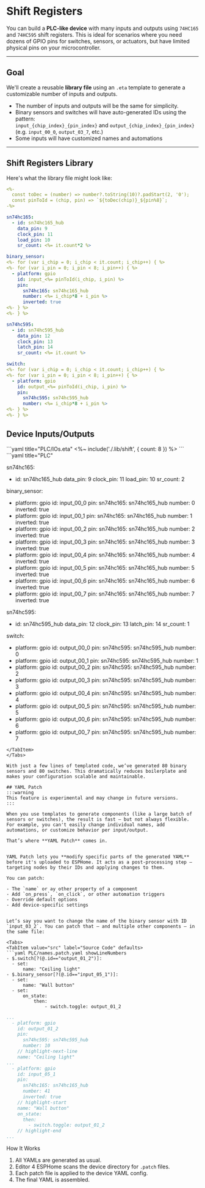 
# Shift Registers

You can build a **PLC-like device** with many inputs and outputs using `74HC165` and `74HC595` shift registers. This is ideal for scenarios where you need dozens of GPIO pins for switches, sensors, or actuators, but have limited physical pins on your microcontroller.

---

## Goal

We'll create a reusable **library file** using an `.eta` template to generate a customizable number of inputs and outputs.

- The number of inputs and outputs will be the same for simplicity.
- Binary sensors and switches will have auto-generated IDs using the pattern:  
  `input_{chip_index}_{pin_index}` and `output_{chip_index}_{pin_index}`  
  (e.g. `input_00_0`, `output_03_7`, etc.)
- Some inputs will have customized names and automations
---

## Shift Registers Library

Here's what the library file might look like:
```yaml title="PLC/.lib/shift.eta" showLineNumbers
<%-
  const toDec = (number) => number?.toString(10)?.padStart(2, '0');
  const pinToId = (chip, pin) => `${toDec(chip)}_${pin%8}`;
-%>

sn74hc165:
  - id: sn74hc165_hub
    data_pin: 9 
    clock_pin: 11
    load_pin: 10
    sr_count: <%= it.count*2 %>

binary_sensor:
<%- for (var i_chip = 0; i_chip < it.count; i_chip++) { %>
<%- for (var i_pin = 0; i_pin < 8; i_pin++) { %>
  - platform: gpio
    id: input_<%= pinToId(i_chip, i_pin) %>
    pin:
      sn74hc165: sn74hc165_hub
      number: <%= i_chip*8 + i_pin %>
      inverted: true
<%- } %>
<%- } %>

sn74hc595:
  - id: sn74hc595_hub
    data_pin: 12
    clock_pin: 13
    latch_pin: 14
    sr_count: <%= it.count %>

switch:
<%- for (var i_chip = 0; i_chip < it.count; i_chip++) { %>
<%- for (var i_pin = 0; i_pin < 8; i_pin++) { %>
  - platform: gpio
    id: output_<%= pinToId(i_chip, i_pin) %>
    pin:
      sn74hc595: sn74hc595_hub
      number: <%= i_chip*8 + i_pin %>
<%- } %>
<%- } %>
```

## Device Inputs/Outputs
<Tabs>
  <TabItem value="src" label="Source Code" defaults>
  ```yaml title="PLC/IOs.eta"
  <%~ include('./.lib/shift', { count: 8 }) %>
  ```
  </TabItem>
  <TabItem value="tgt" label="Compiled Code">
  ```yaml title="PLC"
 
sn74hc165:
  - id: sn74hc165_hub
    data_pin: 9 
    clock_pin: 11
    load_pin: 10
    sr_count: 2

binary_sensor:
  - platform: gpio
    id: input_00_0
    pin:
      sn74hc165: sn74hc165_hub
      number: 0
      inverted: true
  - platform: gpio
    id: input_00_1
    pin:
      sn74hc165: sn74hc165_hub
      number: 1
      inverted: true
  - platform: gpio
    id: input_00_2
    pin:
      sn74hc165: sn74hc165_hub
      number: 2
      inverted: true
  - platform: gpio
    id: input_00_3
    pin:
      sn74hc165: sn74hc165_hub
      number: 3
      inverted: true
  - platform: gpio
    id: input_00_4
    pin:
      sn74hc165: sn74hc165_hub
      number: 4
      inverted: true
  - platform: gpio
    id: input_00_5
    pin:
      sn74hc165: sn74hc165_hub
      number: 5
      inverted: true
  - platform: gpio
    id: input_00_6
    pin:
      sn74hc165: sn74hc165_hub
      number: 6
      inverted: true
  - platform: gpio
    id: input_00_7
    pin:
      sn74hc165: sn74hc165_hub
      number: 7
      inverted: true

sn74hc595:
  - id: sn74hc595_hub
    data_pin: 12
    clock_pin: 13
    latch_pin: 14
    sr_count: 1

switch:
  - platform: gpio
    id: output_00_0
    pin:
      sn74hc595: sn74hc595_hub
      number: 0
  - platform: gpio
    id: output_00_1
    pin:
      sn74hc595: sn74hc595_hub
      number: 1
  - platform: gpio
    id: output_00_2
    pin:
      sn74hc595: sn74hc595_hub
      number: 2
  - platform: gpio
    id: output_00_3
    pin:
      sn74hc595: sn74hc595_hub
      number: 3
  - platform: gpio
    id: output_00_4
    pin:
      sn74hc595: sn74hc595_hub
      number: 4
  - platform: gpio
    id: output_00_5
    pin:
      sn74hc595: sn74hc595_hub
      number: 5
  - platform: gpio
    id: output_00_6
    pin:
      sn74hc595: sn74hc595_hub
      number: 6
  - platform: gpio
    id: output_00_7
    pin:
      sn74hc595: sn74hc595_hub
      number: 7
  ```
  </TabItem>
</Tabs>

With just a few lines of templated code, we’ve generated 80 binary sensors and 80 switches. This dramatically reduces boilerplate and makes your configuration scalable and maintainable.

## YAML Patch
:::warning
This feature is experimental and may change in future versions.
:::

When you use templates to generate components (like a large batch of sensors or switches), the result is fast — but not always flexible. For example, you can't easily change individual names, add automations, or customize behavior per input/output.

That’s where **YAML Patch** comes in.


YAML Patch lets you **modify specific parts of the generated YAML** before it's uploaded to ESPHome. It acts as a post-processing step — targeting nodes by their IDs and applying changes to them.

You can patch:

- The `name` or ay other property of a component
- Add `on_press`, `on_click`, or other automation triggers
- Override default options
- Add device-specific settings


Let’s say you want to change the name of the binary sensor with ID `input_03_2`. You can patch that — and multiple other components — in the same file:

<Tabs>
  <TabItem value="src" label="Source Code" defaults>
```yaml PLC/names.patch.yaml showLineNumbers
- $.switch[?(@.id=="output_01_2")]:
    - set:
        name: "Ceiling light"
- $.binary_sensor[?(@.id=="input_05_1")]:
    - set:
        name: "Wall button"
    - set:
        on_state:
            then:
                - switch.toggle: output_01_2
```
  </TabItem>
  <TabItem value="tgt" label="Compiled Code">

```yaml
...
  - platform: gpio
    id: output_01_2
    pin:
      sn74hc595: sn74hc595_hub
      number: 10
    // highlight-next-line
    name: "Ceiling light"
...
  - platform: gpio
    id: input_05_1
    pin:
      sn74hc165: sn74hc165_hub
      number: 41
      inverted: true
    // highlight-start
    name: "Wall button"
    on_state:
      then:
        - switch.toggle: output_01_2
    // highlight-end
...
```
</TabItem>
</Tabs>

How It Works
1. All YAMLs are generated as usual.
1. Editor 4 ESPHome scans the device directory for `.patch` files.
1. Each patch file is applied to the device YAML config.
1. The final YAML is assembled.